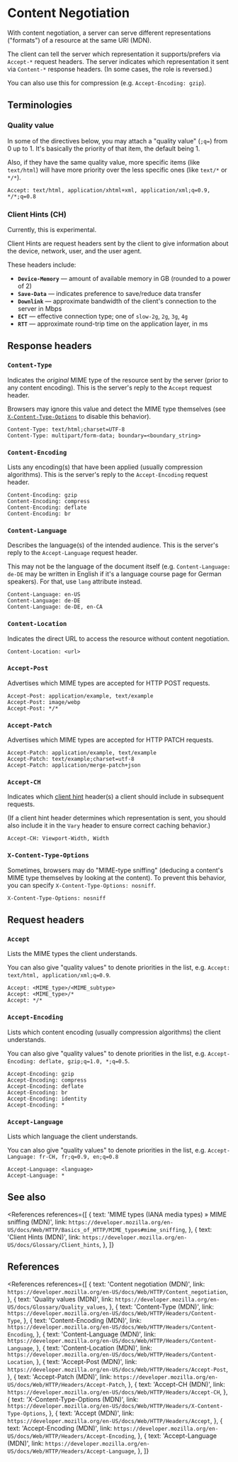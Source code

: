 
# Content Negotiation

With content negotiation, a server can serve different representations ("formats") of a resource at the same URI (MDN).

The client can tell the server which representation it supports/prefers via `Accept-*` request headers. The server indicates which representation it sent via `Content-*` response headers. (In some cases, the role is reversed.)

You can also use this for compression (e.g. `Accept-Encoding: gzip`).

## Terminologies

### Quality value

In some of the directives below, you may attach a "quality value" (`;q=`) from 0 up to 1. It's basically the priority of that item, the default being 1.

Also, if they have the same quality value, more specific items (like `text/html`) will have more priority over the less specific ones (like `text/*` or `*/*`).

```http
Accept: text/html, application/xhtml+xml, application/xml;q=0.9, */*;q=0.8
```

### Client Hints (CH)

<NoteBox type="warning">Currently, this is experimental.</NoteBox>

Client Hints are request headers sent by the client to give information about the device, network, user, and the user agent.

These headers include:

- **`Device-Memory`** &mdash; amount of available memory in GB (rounded to a power of 2)
- **`Save-Data`** &mdash; indicates preference to save/reduce data transfer
- **`Downlink`** &mdash; approximate bandwidth of the client's connection to the server in Mbps
- **`ECT`** &mdash; effective connection type; one of `slow-2g`, `2g`, `3g`, `4g`
- **`RTT`** &mdash; approximate round-trip time on the application layer, in ms

## Response headers

### `Content-Type`

Indicates the _original_ MIME type of the resource sent by the server (prior to any content encoding). This is the server's reply to the `Accept` request header.

Browsers may ignore this value and detect the MIME type themselves (see [`X-Content-Type-Options`](#x-content-type-options) to disable this behavior).

```http
Content-Type: text/html;charset=UTF-8
Content-Type: multipart/form-data; boundary=<boundary_string>
```

### `Content-Encoding`

Lists any encoding(s) that have been applied (usually compression algorithms). This is the server's reply to the `Accept-Encoding` request header.

```http
Content-Encoding: gzip
Content-Encoding: compress
Content-Encoding: deflate
Content-Encoding: br
```

### `Content-Language`

Describes the language(s) of the intended audience. This is the server's reply to the `Accept-Language` request header.

This may not be the language of the document itself (e.g. `Content-Language: de-DE` may be written in English if it's a language course page for German speakers). For that, use `lang` attribute instead.

```http
Content-Language: en-US
Content-Language: de-DE
Content-Language: de-DE, en-CA
```

### `Content-Location`

Indicates the direct URL to access the resource without content negotiation.

```http
Content-Location: <url>
```

### `Accept-Post`

Advertises which MIME types are accepted for HTTP POST requests.

```http
Accept-Post: application/example, text/example
Accept-Post: image/webp
Accept-Post: */*
```

### `Accept-Patch`

Advertises which MIME types are accepted for HTTP PATCH requests.

```http
Accept-Patch: application/example, text/example
Accept-Patch: text/example;charset=utf-8
Accept-Patch: application/merge-patch+json
```

### `Accept-CH`

Indicates which [client hint](<http://localhost:3000/web/http/negotiation-headers/content-negotiation#client-hints-(ch)>) header(s) a client should include in subsequent requests.

(If a client hint header determines which representation is sent, you should also include it in the `Vary` header to ensure correct caching behavior.)

```http
Accept-CH: Viewport-Width, Width
```

### `X-Content-Type-Options`

Sometimes, browsers may do "MIME-type sniffing" (deducing a content's MIME type themselves by looking at the content). To prevent this behavior, you can specify `X-Content-Type-Options: nosniff`.

```http
X-Content-Type-Options: nosniff
```

## Request headers

### `Accept`

Lists the MIME types the client understands.

You can also give "quality values" to denote priorities in the list, e.g. `Accept: text/html, application/xml;q=0.9`.

```http
Accept: <MIME_type>/<MIME_subtype>
Accept: <MIME_type>/*
Accept: */*
```

### `Accept-Encoding`

Lists which content encoding (usually compression algorithms) the client understands.

You can also give "quality values" to denote priorities in the list, e.g. `Accept-Encoding: deflate, gzip;q=1.0, *;q=0.5`.

```http
Accept-Encoding: gzip
Accept-Encoding: compress
Accept-Encoding: deflate
Accept-Encoding: br
Accept-Encoding: identity
Accept-Encoding: *
```

### `Accept-Language`

Lists which language the client understands.

You can also give "quality values" to denote priorities in the list, e.g. `Accept-Language: fr-CH, fr;q=0.9, en;q=0.8`

```http
Accept-Language: <language>
Accept-Language: *
```

## See also

<References
  references={[
    {
      text: 'MIME types (IANA media types) » MIME sniffing (MDN)',
      link: `https://developer.mozilla.org/en-US/docs/Web/HTTP/Basics_of_HTTP/MIME_types#mime_sniffing`,
    },
    {
      text: 'Client Hints (MDN)',
      link: `https://developer.mozilla.org/en-US/docs/Glossary/Client_hints`,
    },
  ]}
></References>

## References

<References
  references={[
    {
      text: 'Content negotiation (MDN)',
      link: `https://developer.mozilla.org/en-US/docs/Web/HTTP/Content_negotiation`,
    },
    {
      text: 'Quality values (MDN)',
      link: `https://developer.mozilla.org/en-US/docs/Glossary/Quality_values`,
    },
    {
      text: 'Content-Type (MDN)',
      link: `https://developer.mozilla.org/en-US/docs/Web/HTTP/Headers/Content-Type`,
    },
    {
      text: 'Content-Encoding (MDN)',
      link: `https://developer.mozilla.org/en-US/docs/Web/HTTP/Headers/Content-Encoding`,
    },
    {
      text: 'Content-Language (MDN)',
      link: `https://developer.mozilla.org/en-US/docs/Web/HTTP/Headers/Content-Language`,
    },
    {
      text: 'Content-Location (MDN)',
      link: `https://developer.mozilla.org/en-US/docs/Web/HTTP/Headers/Content-Location`,
    },
    {
      text: 'Accept-Post (MDN)',
      link: `https://developer.mozilla.org/en-US/docs/Web/HTTP/Headers/Accept-Post`,
    },
    {
      text: 'Accept-Patch (MDN)',
      link: `https://developer.mozilla.org/en-US/docs/Web/HTTP/Headers/Accept-Patch`,
    },
    {
      text: 'Accept-CH (MDN)',
      link: `https://developer.mozilla.org/en-US/docs/Web/HTTP/Headers/Accept-CH`,
    },
    {
      text: 'X-Content-Type-Options (MDN)',
      link: `https://developer.mozilla.org/en-US/docs/Web/HTTP/Headers/X-Content-Type-Options`,
    },
    {
      text: 'Accept (MDN)',
      link: `https://developer.mozilla.org/en-US/docs/Web/HTTP/Headers/Accept`,
    },
    {
      text: 'Accept-Encoding (MDN)',
      link: `https://developer.mozilla.org/en-US/docs/Web/HTTP/Headers/Accept-Encoding`,
    },
    {
      text: 'Accept-Language (MDN)',
      link: `https://developer.mozilla.org/en-US/docs/Web/HTTP/Headers/Accept-Language`,
    },
  ]}
></References>
